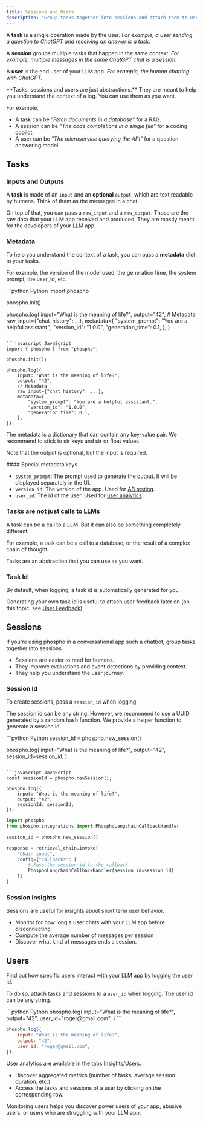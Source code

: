 ```yaml
---
title: Sessions and Users
description: "Group tasks together into sessions and attach them to users."
---
```


A **task** is a single operation made by the user. _For example, a user sending a question to ChatGPT and receiving an answer is a task._

A **session** groups multiple tasks that happen in the same context. _For example, multiple messages in the same ChatGPT chat is a session._

A **user** is the end user of your LLM app. _For example, the human chatting with ChatGPT._

<Info>
**Tasks, sessions and users are just abstractions.** They are meant to help you understand the context of a log. You can use them as you want.

For example, 
- A task can be _"Fetch documents in a database"_ for a RAG.
- A session can be _"The code completions in a single file"_ for a coding copilot.
- A user can be _"The microservice querying the API"_ for a question answering model.

</Info>

## Tasks

### Inputs and Outputs

A **task** is made of an `input` and an **optional** `output`, which are text readable by humans. Think of them as the messages in a chat. 

On top of that, you can pass a `raw_input` and a `raw_output`. Those are the raw data that your LLM app received and produced. They are mostly meant for the developers of your LLM app.

### Metadata

To help you understand the context of a task, you can pass a **metadata** dict to your tasks. 

For example, the version of the model used, the generation time, the system prompt, the user_id, etc.

<CodeGroup>
```python Python
import phospho

phospho.init()

phospho.log(
    input="What is the meaning of life?",
    output="42",
    # Metadata
    raw_input={"chat_history": ...},
    metadata={
        "system_prompt": "You are a helpful assistant.",
        "version_id": "1.0.0",
        "generation_time": 0.1,
    },
)
```

```javascript JavaScript
import { phospho } from "phospho";

phospho.init();

phospho.log({
    input: "What is the meaning of life?",
    output: "42",
    // Metadata
    raw_input={"chat_history": ...},
    metadata={
        "system_prompt": "You are a helpful assistant.",
        "version_id": "1.0.0",
        "generation_time": 0.1,
    },
});
```

</CodeGroup>

The metadata is a dictionary that can contain any key-value pair. We recommend to stick to str keys and str or float values.

Note that the output is optional, but the input is required.

#### Special metadata keys

- `system_prompt`: The prompt used to generate the output. It will be displayed separately in the UI.
- `version_id`: The version of the app. Used for [AB testing](/docs/analytics/ab-tests).
- `user_id`: The id of the user. Used for [user analytics](#users).


### Tasks are not just calls to LLMs

A task can be a call to a LLM. But it can also be something completely different. 

For example, a task can be a call to a database, or the result of a complex chain of thought. 

Tasks are an abstraction that you can use as you want.

### Task Id

By default, when logging, a task id is automatically generated for you. 

Generating your own task id is useful to attach user feedback later on (on this topic, see [User Feedback](/docs/guides/user-feedback)).

## Sessions

If you're using phospho in a conversational app such a chatbot, group tasks together into sessions.

- Sessions are easier to read for humans.
- They improve evaluations and event detections by providing context.
- They help you understand the user journey.

### Session Id

To create sessions, pass a `session_id` when logging. 

The session id can be any string. However, we recommend to use a UUID generated by a random hash function. We provide a helper function to generate a session id.

<CodeGroup>
```python Python
session_id = phospho.new_session()

phospho.log(
    input="What is the meaning of life?",
    output="42",
    session_id=session_id,
)
```

```javascript JavaScript
const sessionId = phospho.newSession();

phospho.log({
    input: "What is the meaning of life?",
    output: "42",
    sessionId: sessionId,
});
```

```python Langchain
import phospho
from phospho.integrations import PhosphoLangchainCallbackHandler

session_id = phospho.new_session()

response = retrieval_chain.invoke(
    "Chain input", 
    config={"callbacks": [
        # Pass the session_id to the callback
        PhosphoLangchainCallbackHandler(session_id=session_id)
    ]}
)
```

</CodeGroup>

### Session insights

Sessions are useful for insights about short term user behavior. 
- Monitor for how long a user chats with your LLM app before disconnecting
- Compute the average number of messages per session
- Discover what kind of messages ends a session.

## Users

Find out how specific users interact with your LLM app by logging the user id.

To do so, attach tasks and sessions to a `user_id` when logging. The user id can be any string. 

<CodeGroup>
```python Python
phospho.log(
    input="What is the meaning of life?",
    output="42",
    user_id="roger@gmail.com",
)
```

```javascript JavaScript
phospho.log({
    input: "What is the meaning of life?",
    output: "42",
    user_id: "roger@gmail.com",
});
```
</CodeGroup>

User analytics are available in the tabs Insights/Users. 
- Discover aggregated metrics (number of tasks, average session duration, etc.)
- Access the tasks and sessions of a user by clicking on the corresponding row.

Monitoring users helps you discover power users of your app, abusive users, or users who are struggling with your LLM app.